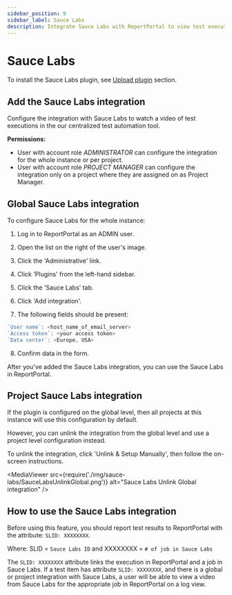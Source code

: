 ```yaml
---
sidebar_position: 9
sidebar_label: Sauce Labs
description: Integrate Sauce Labs with ReportPortal to view test execution videos directly in your logs, enhancing test analysis and streamlining your QA workflow.
---
```


# Sauce Labs

To install the Sauce Labs plugin, see [Upload plugin](/plugins/ManagePlugins#upload-plugin) section.

## Add the Sauce Labs integration

Configure the integration with Sauce Labs to watch a video of test executions in the our centralized test automation tool.


**Permissions:**

- User with account role *ADMINISTRATOR* can configure the integration for the whole instance or per project.
- User with account role *PROJECT MANAGER* can configure the integration only on a project where they are assigned on as Project Manager.

## Global Sauce Labs integration

To configure Sauce Labs for the whole instance:

1. Log in to ReportPortal as an ADMIN user.

2. Open the list on the right of the user's image.

3. Click the 'Administrative' link.

4. Click 'Plugins' from the left-hand sidebar.

5. Click the 'Sauce Labs' tab.

6. Click 'Add integration'.

7. The following fields should be present:

  ```javascript 
  `User name`: <host_name_of_email_server>
  `Access token`: <your access token>
  `Data center`: <Europe, USA>
  ```

8. Confirm data in the form.

After you've added the Sauce Labs integration, you can use the Sauce Labs in ReportPortal.

## Project Sauce Labs integration

If the plugin is configured on the global level, then all projects at this instance will use this configuration by default.

However, you can unlink the integration from the global level and use a project level configuration instead.

To unlink the integration, click 'Unlink & Setup Manually', then follow the on-screen instructions.

<MediaViewer src={require('./img/sauce-labs/SauceLabsUnlinkGlobal.png')} alt="Sauce Labs Unlink Global integration" />

## How to use the Sauce Labs integration

Before using this feature, you should report test results to ReportPortal with the attribute: `SLID: XXXXXXXX`.

Where: SLID = `Sauce Labs ID` and XXXXXXXX = `# of job in Sauce Labs`

The `SLID: XXXXXXXX` attribute links the execution in ReportPortal and a job in Sauce Labs. If a test item has attribute `SLID: XXXXXXXX`, and there is a global or project integration with Sauce Labs, a user will be able to view a video from Sauce Labs for the appropriate job in ReportPortal on a log view.

<MediaViewer src="https://youtu.be/RQAxGz6koh0" alt="How to use Sauce Labs Integration with our centralized test automation tool" type="video" />
